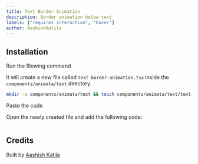 ```yaml
---
title: Text Border Animation
description: Border animation below text
labels: ["requires interaction", "hover"]
author: AashishKatila
---
```


<ComponentPreview name="text-text-border-animation--docs" />

## Installation

<Steps>
<Step>Run the fllowing command</Step>

It will create a new file called `text-border-animation.tsx` inside the `components/animata/text` directory.

```bash
mkdir -p components/animata/text && touch components/animata/text/text-border-animation.tsx
```

<Step>Paste the code</Step>

Open the newly created file and add the following code:

```jsx file=<rootDir>/animata/text/text-border-animation.tsx

```

</Steps>

## Credits

Built by [Aashish Katila](https://github.com/AashishKatila)
